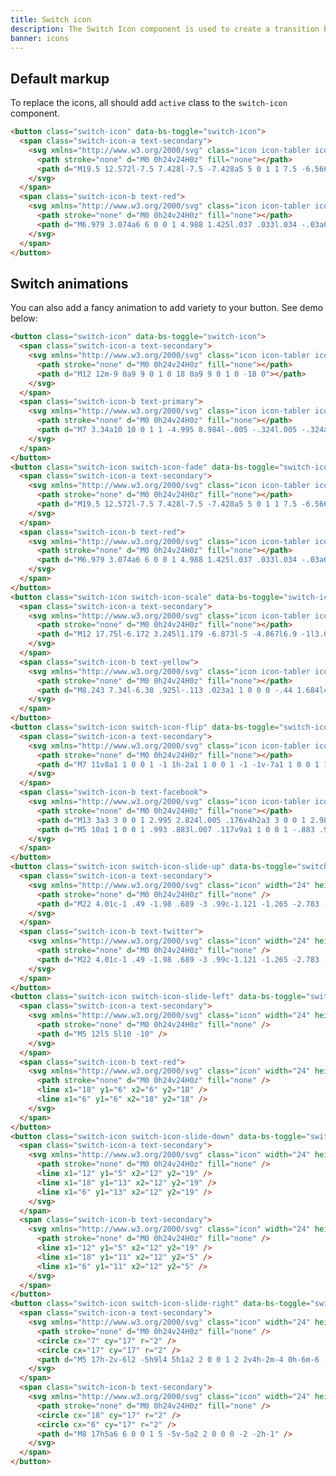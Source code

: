 ```yaml
---
title: Switch icon
description: The Switch Icon component is used to create a transition between two icons. You can use any icon, both line and filled version.
banner: icons
---
```


## Default markup

To replace the icons, all should add `active` class to the `switch-icon` component.

```html code example centered
<button class="switch-icon" data-bs-toggle="switch-icon">
  <span class="switch-icon-a text-secondary">
    <svg xmlns="http://www.w3.org/2000/svg" class="icon icon-tabler icon-tabler-heart" width="24" height="24" viewBox="0 0 24 24" stroke-width="2" stroke="currentColor" fill="none" stroke-linecap="round" stroke-linejoin="round">
      <path stroke="none" d="M0 0h24v24H0z" fill="none"></path>
      <path d="M19.5 12.572l-7.5 7.428l-7.5 -7.428a5 5 0 1 1 7.5 -6.566a5 5 0 1 1 7.5 6.572"></path>
    </svg>
  </span>
  <span class="switch-icon-b text-red">
    <svg xmlns="http://www.w3.org/2000/svg" class="icon icon-tabler icon-tabler-heart-filled" width="24" height="24" viewBox="0 0 24 24" stroke-width="2" stroke="currentColor" fill="none" stroke-linecap="round" stroke-linejoin="round">
      <path stroke="none" d="M0 0h24v24H0z" fill="none"></path>
      <path d="M6.979 3.074a6 6 0 0 1 4.988 1.425l.037 .033l.034 -.03a6 6 0 0 1 4.733 -1.44l.246 .036a6 6 0 0 1 3.364 10.008l-.18 .185l-.048 .041l-7.45 7.379a1 1 0 0 1 -1.313 .082l-.094 -.082l-7.493 -7.422a6 6 0 0 1 3.176 -10.215z" stroke-width="0" fill="currentColor"></path>
    </svg>
  </span>
</button>
```

## Switch animations

You can also add a fancy animation to add variety to your button. See demo below:

```html example code centered separated
<button class="switch-icon" data-bs-toggle="switch-icon">
  <span class="switch-icon-a text-secondary">
    <svg xmlns="http://www.w3.org/2000/svg" class="icon icon-tabler icon-tabler-circle" width="24" height="24" viewBox="0 0 24 24" stroke-width="2" stroke="currentColor" fill="none" stroke-linecap="round" stroke-linejoin="round">
      <path stroke="none" d="M0 0h24v24H0z" fill="none"></path>
      <path d="M12 12m-9 0a9 9 0 1 0 18 0a9 9 0 1 0 -18 0"></path>
    </svg>
  </span>
  <span class="switch-icon-b text-primary">
    <svg xmlns="http://www.w3.org/2000/svg" class="icon icon-tabler icon-tabler-circle-filled" width="24" height="24" viewBox="0 0 24 24" stroke-width="2" stroke="currentColor" fill="none" stroke-linecap="round" stroke-linejoin="round">
      <path stroke="none" d="M0 0h24v24H0z" fill="none"></path>
      <path d="M7 3.34a10 10 0 1 1 -4.995 8.984l-.005 -.324l.005 -.324a10 10 0 0 1 4.995 -8.336z" stroke-width="0" fill="currentColor"></path>
    </svg>
  </span>
</button>
<button class="switch-icon switch-icon-fade" data-bs-toggle="switch-icon">
  <span class="switch-icon-a text-secondary">
    <svg xmlns="http://www.w3.org/2000/svg" class="icon icon-tabler icon-tabler-heart" width="24" height="24" viewBox="0 0 24 24" stroke-width="2" stroke="currentColor" fill="none" stroke-linecap="round" stroke-linejoin="round">
      <path stroke="none" d="M0 0h24v24H0z" fill="none"></path>
      <path d="M19.5 12.572l-7.5 7.428l-7.5 -7.428a5 5 0 1 1 7.5 -6.566a5 5 0 1 1 7.5 6.572"></path>
    </svg>
  </span>
  <span class="switch-icon-b text-red">
    <svg xmlns="http://www.w3.org/2000/svg" class="icon icon-tabler icon-tabler-heart-filled" width="24" height="24" viewBox="0 0 24 24" stroke-width="2" stroke="currentColor" fill="none" stroke-linecap="round" stroke-linejoin="round">
      <path stroke="none" d="M0 0h24v24H0z" fill="none"></path>
      <path d="M6.979 3.074a6 6 0 0 1 4.988 1.425l.037 .033l.034 -.03a6 6 0 0 1 4.733 -1.44l.246 .036a6 6 0 0 1 3.364 10.008l-.18 .185l-.048 .041l-7.45 7.379a1 1 0 0 1 -1.313 .082l-.094 -.082l-7.493 -7.422a6 6 0 0 1 3.176 -10.215z" stroke-width="0" fill="currentColor"></path>
    </svg>
  </span>
</button>
<button class="switch-icon switch-icon-scale" data-bs-toggle="switch-icon">
  <span class="switch-icon-a text-secondary">
    <svg xmlns="http://www.w3.org/2000/svg" class="icon icon-tabler icon-tabler-star" width="24" height="24" viewBox="0 0 24 24" stroke-width="2" stroke="currentColor" fill="none" stroke-linecap="round" stroke-linejoin="round">
      <path stroke="none" d="M0 0h24v24H0z" fill="none"></path>
      <path d="M12 17.75l-6.172 3.245l1.179 -6.873l-5 -4.867l6.9 -1l3.086 -6.253l3.086 6.253l6.9 1l-5 4.867l1.179 6.873z"></path>
    </svg>
  </span>
  <span class="switch-icon-b text-yellow">
    <svg xmlns="http://www.w3.org/2000/svg" class="icon icon-tabler icon-tabler-star-filled" width="24" height="24" viewBox="0 0 24 24" stroke-width="2" stroke="currentColor" fill="none" stroke-linecap="round" stroke-linejoin="round">
      <path stroke="none" d="M0 0h24v24H0z" fill="none"></path>
      <path d="M8.243 7.34l-6.38 .925l-.113 .023a1 1 0 0 0 -.44 1.684l4.622 4.499l-1.09 6.355l-.013 .11a1 1 0 0 0 1.464 .944l5.706 -3l5.693 3l.1 .046a1 1 0 0 0 1.352 -1.1l-1.091 -6.355l4.624 -4.5l.078 -.085a1 1 0 0 0 -.633 -1.62l-6.38 -.926l-2.852 -5.78a1 1 0 0 0 -1.794 0l-2.853 5.78z" stroke-width="0" fill="currentColor"></path>
    </svg>
  </span>
</button>
<button class="switch-icon switch-icon-flip" data-bs-toggle="switch-icon">
  <span class="switch-icon-a text-secondary">
    <svg xmlns="http://www.w3.org/2000/svg" class="icon icon-tabler icon-tabler-thumb-up" width="24" height="24" viewBox="0 0 24 24" stroke-width="2" stroke="currentColor" fill="none" stroke-linecap="round" stroke-linejoin="round">
      <path stroke="none" d="M0 0h24v24H0z" fill="none"></path>
      <path d="M7 11v8a1 1 0 0 1 -1 1h-2a1 1 0 0 1 -1 -1v-7a1 1 0 0 1 1 -1h3a4 4 0 0 0 4 -4v-1a2 2 0 0 1 4 0v5h3a2 2 0 0 1 2 2l-1 5a2 3 0 0 1 -2 2h-7a3 3 0 0 1 -3 -3"></path>
    </svg>
  </span>
  <span class="switch-icon-b text-facebook">
    <svg xmlns="http://www.w3.org/2000/svg" class="icon icon-tabler icon-tabler-thumb-up-filled" width="24" height="24" viewBox="0 0 24 24" stroke-width="2" stroke="currentColor" fill="none" stroke-linecap="round" stroke-linejoin="round">
      <path stroke="none" d="M0 0h24v24H0z" fill="none"></path>
      <path d="M13 3a3 3 0 0 1 2.995 2.824l.005 .176v4h2a3 3 0 0 1 2.98 2.65l.015 .174l.005 .176l-.02 .196l-1.006 5.032c-.381 1.626 -1.502 2.796 -2.81 2.78l-.164 -.008h-8a1 1 0 0 1 -.993 -.883l-.007 -.117l.001 -9.536a1 1 0 0 1 .5 -.865a2.998 2.998 0 0 0 1.492 -2.397l.007 -.202v-1a3 3 0 0 1 3 -3z" stroke-width="0" fill="currentColor"></path>
      <path d="M5 10a1 1 0 0 1 .993 .883l.007 .117v9a1 1 0 0 1 -.883 .993l-.117 .007h-1a2 2 0 0 1 -1.995 -1.85l-.005 -.15v-7a2 2 0 0 1 1.85 -1.995l.15 -.005h1z" stroke-width="0" fill="currentColor"></path>
    </svg>
  </span>
</button>
<button class="switch-icon switch-icon-slide-up" data-bs-toggle="switch-icon">
  <span class="switch-icon-a text-secondary">
    <svg xmlns="http://www.w3.org/2000/svg" class="icon" width="24" height="24" viewBox="0 0 24 24" stroke-width="2" stroke="currentColor" fill="none" stroke-linecap="round" stroke-linejoin="round">
      <path stroke="none" d="M0 0h24v24H0z" fill="none" />
      <path d="M22 4.01c-1 .49 -1.98 .689 -3 .99c-1.121 -1.265 -2.783 -1.335 -4.38 -.737s-2.643 2.06 -2.62 3.737v1c-3.245 .083 -6.135 -1.395 -8 -4c0 0 -4.182 7.433 4 11c-1.872 1.247 -3.739 2.088 -6 2c3.308 1.803 6.913 2.423 10.034 1.517c3.58 -1.04 6.522 -3.723 7.651 -7.742a13.84 13.84 0 0 0 .497 -3.753c-.002 -.249 1.51 -2.772 1.818 -4.013z" />
    </svg>
  </span>
  <span class="switch-icon-b text-twitter">
    <svg xmlns="http://www.w3.org/2000/svg" class="icon" width="24" height="24" viewBox="0 0 24 24" stroke-width="2" stroke="currentColor" fill="none" stroke-linecap="round" stroke-linejoin="round">
      <path stroke="none" d="M0 0h24v24H0z" fill="none" />
      <path d="M22 4.01c-1 .49 -1.98 .689 -3 .99c-1.121 -1.265 -2.783 -1.335 -4.38 -.737s-2.643 2.06 -2.62 3.737v1c-3.245 .083 -6.135 -1.395 -8 -4c0 0 -4.182 7.433 4 11c-1.872 1.247 -3.739 2.088 -6 2c3.308 1.803 6.913 2.423 10.034 1.517c3.58 -1.04 6.522 -3.723 7.651 -7.742a13.84 13.84 0 0 0 .497 -3.753c-.002 -.249 1.51 -2.772 1.818 -4.013z" />
    </svg>
  </span>
</button>
<button class="switch-icon switch-icon-slide-left" data-bs-toggle="switch-icon">
  <span class="switch-icon-a text-secondary">
    <svg xmlns="http://www.w3.org/2000/svg" class="icon" width="24" height="24" viewBox="0 0 24 24" stroke-width="2" stroke="currentColor" fill="none" stroke-linecap="round" stroke-linejoin="round">
      <path stroke="none" d="M0 0h24v24H0z" fill="none" />
      <path d="M5 12l5 5l10 -10" />
    </svg>
  </span>
  <span class="switch-icon-b text-red">
    <svg xmlns="http://www.w3.org/2000/svg" class="icon" width="24" height="24" viewBox="0 0 24 24" stroke-width="2" stroke="currentColor" fill="none" stroke-linecap="round" stroke-linejoin="round">
      <path stroke="none" d="M0 0h24v24H0z" fill="none" />
      <line x1="18" y1="6" x2="6" y2="18" />
      <line x1="6" y1="6" x2="18" y2="18" />
    </svg>
  </span>
</button>
<button class="switch-icon switch-icon-slide-down" data-bs-toggle="switch-icon">
  <span class="switch-icon-a text-secondary">
    <svg xmlns="http://www.w3.org/2000/svg" class="icon" width="24" height="24" viewBox="0 0 24 24" stroke-width="2" stroke="currentColor" fill="none" stroke-linecap="round" stroke-linejoin="round">
      <path stroke="none" d="M0 0h24v24H0z" fill="none" />
      <line x1="12" y1="5" x2="12" y2="19" />
      <line x1="18" y1="13" x2="12" y2="19" />
      <line x1="6" y1="13" x2="12" y2="19" />
    </svg>
  </span>
  <span class="switch-icon-b text-secondary">
    <svg xmlns="http://www.w3.org/2000/svg" class="icon" width="24" height="24" viewBox="0 0 24 24" stroke-width="2" stroke="currentColor" fill="none" stroke-linecap="round" stroke-linejoin="round">
      <path stroke="none" d="M0 0h24v24H0z" fill="none" />
      <line x1="12" y1="5" x2="12" y2="19" />
      <line x1="18" y1="11" x2="12" y2="5" />
      <line x1="6" y1="11" x2="12" y2="5" />
    </svg>
  </span>
</button>
<button class="switch-icon switch-icon-slide-right" data-bs-toggle="switch-icon">
  <span class="switch-icon-a text-secondary">
    <svg xmlns="http://www.w3.org/2000/svg" class="icon" width="24" height="24" viewBox="0 0 24 24" stroke-width="2" stroke="currentColor" fill="none" stroke-linecap="round" stroke-linejoin="round">
      <path stroke="none" d="M0 0h24v24H0z" fill="none" />
      <circle cx="7" cy="17" r="2" />
      <circle cx="17" cy="17" r="2" />
      <path d="M5 17h-2v-6l2 -5h9l4 5h1a2 2 0 0 1 2 2v4h-2m-4 0h-6m-6 -6h15m-6 0v-5" />
    </svg>
  </span>
  <span class="switch-icon-b text-secondary">
    <svg xmlns="http://www.w3.org/2000/svg" class="icon" width="24" height="24" viewBox="0 0 24 24" stroke-width="2" stroke="currentColor" fill="none" stroke-linecap="round" stroke-linejoin="round">
      <path stroke="none" d="M0 0h24v24H0z" fill="none" />
      <circle cx="18" cy="17" r="2" />
      <circle cx="6" cy="17" r="2" />
      <path d="M8 17h5a6 6 0 0 1 5 -5v-5a2 2 0 0 0 -2 -2h-1" />
    </svg>
  </span>
</button>
```
